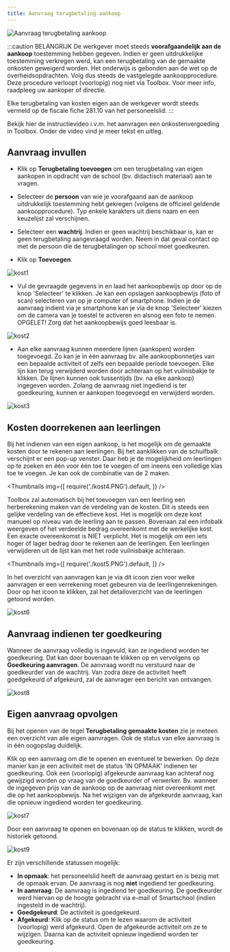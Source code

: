 ```yaml
---
title: Aanvraag terugbetaling aankoop
---
```


![Aanvraag terugbetaling aankoop](./aanvraag1.png)

:::caution BELANGRIJK
De werkgever moet steeds **voorafgaandelijk aan de aankoop** toestemming hebben gegeven. Indien er geen uitdrukkelijke toestemming verkregen werd, kan een terugbetaling van de gemaakte onkosten geweigerd worden. Het onderwijs is gebonden aan de wet op de overheidsopdrachten. Volg dus steeds de vastgelegde aankoopprocedure. Deze procedure verloopt (voorlopig) nog niet via Toolbox. Voor meer info, raadpleeg uw aankoper of directie. 

Elke terugbetaling van kosten eigen aan de werkgever wordt steeds vermeld op de fiscale fiche 281.10 van het personeelslid. 
:::

Bekijk hier de instructievideo i.v.m. het aanvragen een onkostenvergoeding in Toolbox. Onder de video vind je meer tekst en uitleg.

<Youtube url="https://www.youtube.com/embed/Fn_ga69jtRY"/>

## Aanvraag invullen

- Klik op **Terugbetaling toevoegen** om een terugbetaling van eigen aankopen in opdracht van de school (bv. didactisch materiaal) aan te vragen.

- Selecteer de **persoon** van wie je voorafgaand aan de aankoop uitdrukkelijk toestemming hebt gekregen (volgens de officieel geldende aankoopprocedure). Typ enkele karakters uit diens naam en een keuzelijst zal verschijnen. 

- Selecteer een **wachtrij**. Indien er geen wachtrij beschikbaar is, kan er geen terugbetaling aangevraagd worden. Neem in dat geval contact op met de persoon die de terugbetalingen op school moet goedkeuren. 

- Klik op **Toevoegen**.

 ![kost1](./kost1.PNG)

- Vul de gevraagde gegevens in en laad het aankoopbewijs op door op de knop 'Selecteer' te klikken. Je kan een opslagen aankoopbewijs (foto of scan) selecteren van op je computer of smartphone. Indien je de aanvraag indient via je smartphone kan je via de knop 'Selecteer' kiezen om de camera van je toestel te activeren en alsnog een foto te nemen. OPGELET! Zorg dat het aankoopbewijs goed leesbaar is.

 ![kost2](./kost2.PNG)

 - Aan elke aanvraag kunnen meerdere lijnen (aankopen) worden toegevoegd. Zo kan je in één aanvraag bv. alle aankoopbonnetjes van een bepaalde activiteit of zelfs een bepaalde periode toevoegen. Elke lijn kan terug verwijderd worden door achteraan op het vuilnisbakje te klikken. De lijnen kunnen ook tussentijds (bv. na elke aankoop) ingegeven worden. Zolang de aanvraag niet ingediend is ter goedkeuring, kunnen er aankopen toegevoegd en verwijderd worden. 

 ![kost3](./kost3.PNG)

## Kosten doorrekenen aan leerlingen

Bij het indienen van een eigen aankoop, is het mogelijk om de gemaakte kosten door te rekenen aan leerlingen. Bij het aanklikken van de schuifbalk verschijnt er een pop-up venster. Daar heb je de mogelijkheid om leerlingen op te zoeken en één voor één toe te voegen of om ineens een volledige klas toe te voegen. Je kan ook de combinatie van de 2 maken. 

<Thumbnails img={[
    require('./kost4.PNG').default, 
]} />

Toolbox zal automatisch bij het toevoegen van een leerling een herberekening maken van de verdeling van de kosten. Dit is steeds een gelijke verdeling van de effectieve kost. Het is mogelijk om deze kost manueel op niveau van de leerling aan te passen. Bovenaan zal een infobalk weergeven of het verdeelde bedrag overeenkomt met de werkelijke kost. Een exacte overeenkomst is NIET verplicht. Het is mogelijk om een iets hoger of lager bedrag door te rekenen aan de leerlingen. Een leerlingen verwijderen uit de lijst kan met het rode vuilnisbakje achteraan. 

<Thumbnails img={[
    require('./kost5.PNG').default, 
]} />

In het overzicht van aanvragen kan je via dit icoon <LegacyAction img="leerling.PNG"/> zien voor welke aanvragen er een verrekening moet gebeuren via de leerlingenrekeningen. Door op het icoon te klikken, zal het detailoverzicht van de leerlingen getoond worden. 

![kost6](./kost6.PNG)

## Aanvraag indienen ter goedkeuring

Wanneer de aanvraag volledig is ingevuld, kan ze ingediend worden ter goedkeuring. Dat kan door bovenaan te klikken op <LegacyAction img="beheer.PNG"/> en vervolgens op **Goedkeuring aanvragen**. De aanvraag wordt nu verstuurd naar de goedkeurder van de wachtrij. Van zodra deze de activiteit heeft goedgekeurd of afgekeurd, zal de aanvrager een bericht van ontvangen.   

![kost8](./kost8.png)

## Eigen aanvraag opvolgen
Bij het openen van de tegel **Terugbetaling gemaakte kosten** zie je meteen een overzicht van alle eigen aanvragen. Ook de status van elke aanvraag is in één oogopslag duidelijk. 

Klik op een aanvraag om die te openen en eventueel te bewerken. Op deze manier kan je een activiteit met de status 'IN OPMAAK' indienen ter goedkeuring. Ook een (voorlopig) afgekeurde aanvraag kan achteraf nog gewijzigd worden op vraag van de goedkeurder of verwerker. Bv. wanneer de ingegeven prijs van de aankoop op de aanvraag niet overeenkomt met die op het aankoopbewijs. Na het wijzigen van de afgekeurde aanvraag, kan die opnieuw ingediend worden ter goedkeuring.

![kost7](./kost7.PNG)

Door een aanvraag te openen en bovenaan op de status te klikken, wordt de historiek getoond. 

![kost9](./kost9.png)

Er zijn verschillende statussen mogelijk:
- **In opmaak**: het personeelslid heeft de aanvraag gestart en is bezig met de opmaak ervan. De aanvraag is nog **niet** ingediend ter goedkeuring.
- **In aanvraag**: De aanvraag is ingediend ter goedkeuring. De goedkeurder werd hiervan op de hoogte gebracht via e-mail of Smartschool (indien ingesteld in de wachtrij). 
- **Goedgekeurd**: De activiteit is goedgekeurd. 
- **Afgekeurd**: Klik op de status om te lezen waarom de activiteit (voorlopig) werd afgekeurd. Open de afgekeurde activiteit om ze te wijzigen. Daarna kan de activiteit opnieuw ingediend worden ter goedkeuring. 